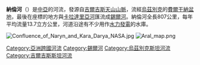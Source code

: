 {{Infobox River
  | river_name      = 納倫河
  | image_name      = Naryn.River.jpg
  | image_size      = 
  | caption         = 
  | origin          = {{KGZ}}
  | mouth           = 
  | basin_countries = {{KGZ}}、{{UZB}}
  | length          = 807公里
  | elevation       = 
  | mouth_elevation = 
  | discharge       = 每秒429立方米(河口)
  | watershed       = 59,100平方公里
}}

'''納倫河'''（{{lang-ky|'''Нарын'''}}）是[[中亞|中亞]]的河流，發源自[[吉爾吉斯|吉爾吉斯]][[天山山脈|天山山脈]]，流經[[烏茲別克|烏茲別克]]的[[費爾干納盆地|費爾干納盆地]]，最後在座標{{Coord|40|54|N|71|45|E}}的地方與[[卡拉達里亞河|卡拉達里亞河]]匯流成[[錫爾河|錫爾河]]。納倫河全長807公里，每年平均流量13.7立方公里，河道沿途有不少用作[[水力發電|水力發電]]的水庫。

[[File:Confluence_of_Naryn_and_Kara_Darya_NASA.jpg|thumb]]
[[File:Aral_map.png|thumb]]

{{DEFAULTSORT:Naryn}}
[[Category:亞洲跨國河流|Category:亞洲跨國河流]]
[[Category:錫爾河|Category:錫爾河]]
[[Category:烏茲別克斯坦河流|Category:烏茲別克斯坦河流]]
[[Category:吉爾吉斯斯坦河流|Category:吉爾吉斯斯坦河流]]


{{Kyrgyzstan-stub}}